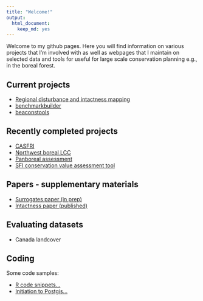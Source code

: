 ```yaml
---
title: "Welcome!"
output:
  html_document:
    keep_md: yes
---
```


Welcome to my github pages. Here you will find information on various projects that I'm involved with as well as webpages that I maintain on selected data and tools for useful for large scale conservation planning e.g., in the boreal forest.

## Current projects

* [Regional disturbance and intactness mapping](https://github.com/beaconsproject/dc-mapping)
* [benchmarkbuilder](https://github.com/beaconsproject/benchmarkbuilder)
* [beaconstools](https://github.com/beaconsproject/beaconstools)

## Recently completed projects

* [CASFRI](https://github.com/CASFRI/CASFRI)
* [Northwest boreal LCC](http://nwb.ualberta.ca)
* [Panboreal assessment](http://pba.ualberta.ca)
* [SFI conservation value assessment tool](https://borealbirds.ualberta.ca/2020/12/03/conservation-value-assessment-tool/)

## Papers - supplementary materials

* [Surrogates paper (in prep)](https://github.com/prvernier/surrogates)
* [Intactness paper (published)](https://github.com/prvernier/intactness)

## Evaluating datasets

* Canada landcover

## Coding

Some code samples:

* [R code snippets...](rcode.html)
* [Initiation to Postgis...](postgis.html)

